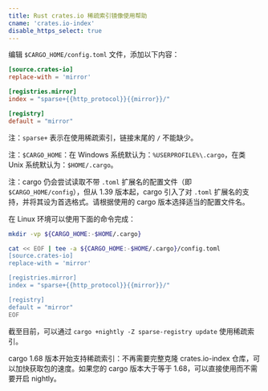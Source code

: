 ```yaml
---
title: Rust crates.io 稀疏索引镜像使用帮助
cname: 'crates.io-index'
disable_https_select: true
---
```


编辑 `$CARGO_HOME/config.toml` 文件，添加以下内容：

<CodeBlock>

```toml
[source.crates-io]
replace-with = 'mirror'

[registries.mirror]
index = "sparse+{{http_protocol}}{{mirror}}/"

[registry]
default = "mirror"
```

</CodeBlock>

注：`sparse+` 表示在使用稀疏索引，链接末尾的 `/` 不能缺少。

注：`$CARGO_HOME`：在 Windows 系统默认为：`%USERPROFILE%\.cargo`，在类 Unix 系统默认为：`$HOME/.cargo`。

注：cargo 仍会尝试读取不带 `.toml` 扩展名的配置文件（即 `$CARGO_HOME/config`），但从 1.39 版本起，cargo 引入了对 `.toml` 扩展名的支持，并将其设为首选格式。请根据使用的 cargo 版本选择适当的配置文件名。

在 Linux 环境可以使用下面的命令完成：

<CodeBlock>

```bash
mkdir -vp ${CARGO_HOME:-$HOME/.cargo}

cat << EOF | tee -a ${CARGO_HOME:-$HOME/.cargo}/config.toml
[source.crates-io]
replace-with = 'mirror'

[registries.mirror]
index = "sparse+{{http_protocol}}{{mirror}}/"

[registry]
default = "mirror"
EOF
```

</CodeBlock>

截至目前，可以通过 `cargo +nightly -Z sparse-registry update` 使用稀疏索引。

cargo 1.68 版本开始支持稀疏索引：不再需要完整克隆 crates.io-index 仓库，可以加快获取包的速度。如果您的 cargo 版本大于等于 1.68，可以直接使用而不需要开启 nightly。
